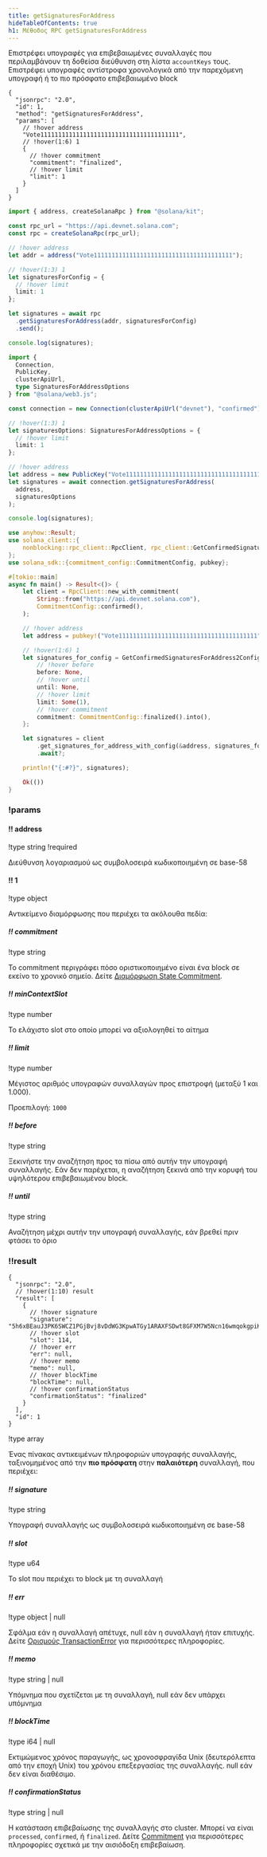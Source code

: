```yaml
---
title: getSignaturesForAddress
hideTableOfContents: true
h1: Μέθοδος RPC getSignaturesForAddress
---
```


Επιστρέφει υπογραφές για επιβεβαιωμένες συναλλαγές που περιλαμβάνουν τη δοθείσα
διεύθυνση στη λίστα `accountKeys` τους. Επιστρέφει υπογραφές αντίστροφα
χρονολογικά από την παρεχόμενη υπογραφή ή το πιο πρόσφατο επιβεβαιωμένο block

<APIMethod>

```jsonc !!request curl
{
  "jsonrpc": "2.0",
  "id": 1,
  "method": "getSignaturesForAddress",
  "params": [
    // !hover address
    "Vote111111111111111111111111111111111111111",
    // !hover(1:6) 1
    {
      // !hover commitment
      "commitment": "finalized",
      // !hover limit
      "limit": 1
    }
  ]
}
```

```ts !!request title="Kit"
import { address, createSolanaRpc } from "@solana/kit";

const rpc_url = "https://api.devnet.solana.com";
const rpc = createSolanaRpc(rpc_url);

// !hover address
let addr = address("Vote111111111111111111111111111111111111111");

// !hover(1:3) 1
let signaturesForConfig = {
  // !hover limit
  limit: 1
};

let signatures = await rpc
  .getSignaturesForAddress(addr, signaturesForConfig)
  .send();

console.log(signatures);
```

```ts !!request title="web3.js"
import {
  Connection,
  PublicKey,
  clusterApiUrl,
  type SignaturesForAddressOptions
} from "@solana/web3.js";

const connection = new Connection(clusterApiUrl("devnet"), "confirmed");

// !hover(1:3) 1
let signaturesOptions: SignaturesForAddressOptions = {
  // !hover limit
  limit: 1
};

// !hover address
let address = new PublicKey("Vote111111111111111111111111111111111111111");
let signatures = await connection.getSignaturesForAddress(
  address,
  signaturesOptions
);

console.log(signatures);
```

```rs !!request title="Rust"
use anyhow::Result;
use solana_client::{
    nonblocking::rpc_client::RpcClient, rpc_client::GetConfirmedSignaturesForAddress2Config,
};
use solana_sdk::{commitment_config::CommitmentConfig, pubkey};

#[tokio::main]
async fn main() -> Result<()> {
    let client = RpcClient::new_with_commitment(
        String::from("https://api.devnet.solana.com"),
        CommitmentConfig::confirmed(),
    );

    // !hover address
    let address = pubkey!("Vote111111111111111111111111111111111111111");

    // !hover(1:6) 1
    let signatures_for_config = GetConfirmedSignaturesForAddress2Config {
        // !hover before
        before: None,
        // !hover until
        until: None,
        // !hover limit
        limit: Some(1),
        // !hover commitment
        commitment: CommitmentConfig::finalized().into(),
    };

    let signatures = client
        .get_signatures_for_address_with_config(&address, signatures_for_config)
        .await?;

    println!("{:#?}", signatures);

    Ok(())
}
```

### !params

#### !! address

!type string !required

Διεύθυνση λογαριασμού ως συμβολοσειρά κωδικοποιημένη σε base-58

#### !! 1

!type object

Αντικείμενο διαμόρφωσης που περιέχει τα ακόλουθα πεδία:

##### !! commitment

!type string

Το commitment περιγράφει πόσο οριστικοποιημένο είναι ένα block σε εκείνο το
χρονικό σημείο. Δείτε
[Διαμόρφωση State Commitment](/docs/rpc#configuring-state-commitment).

##### !! minContextSlot

!type number

Το ελάχιστο slot στο οποίο μπορεί να αξιολογηθεί το αίτημα

##### !! limit

!type number

Μέγιστος αριθμός υπογραφών συναλλαγών προς επιστροφή (μεταξύ 1 και 1.000).

Προεπιλογή: `1000`

##### !! before

!type string

Ξεκινήστε την αναζήτηση προς τα πίσω από αυτήν την υπογραφή συναλλαγής. Εάν δεν
παρέχεται, η αναζήτηση ξεκινά από την κορυφή του υψηλότερου επιβεβαιωμένου
block.

##### !! until

!type string

Αναζήτηση μέχρι αυτήν την υπογραφή συναλλαγής, εάν βρεθεί πριν φτάσει το όριο

### !!result

```jsonc !response
{
  "jsonrpc": "2.0",
  // !hover(1:10) result
  "result": [
    {
      // !hover signature
      "signature": "5h6xBEauJ3PK6SWCZ1PGjBvj8vDdWG3KpwATGy1ARAXFSDwt8GFXM7W5Ncn16wmqokgpiKRLuS83KUxyZyv2sUYv",
      // !hover slot
      "slot": 114,
      // !hover err
      "err": null,
      // !hover memo
      "memo": null,
      // !hover blockTime
      "blockTime": null,
      // !hover confirmationStatus
      "confirmationStatus": "finalized"
    }
  ],
  "id": 1
}
```

!type array

Ένας πίνακας αντικειμένων πληροφοριών υπογραφής συναλλαγής, ταξινομημένος από
την **πιο πρόσφατη** στην **παλαιότερη** συναλλαγή, που περιέχει:

##### !! signature

!type string

Υπογραφή συναλλαγής ως συμβολοσειρά κωδικοποιημένη σε base-58

##### !! slot

!type u64

Το slot που περιέχει το block με τη συναλλαγή

##### !! err

!type object | null

Σφάλμα εάν η συναλλαγή απέτυχε, null εάν η συναλλαγή ήταν επιτυχής. Δείτε
[Ορισμούς TransactionError](https://github.com/solana-labs/solana/blob/c0c60386544ec9a9ec7119229f37386d9f070523/sdk/src/transaction/error.rs#L13)
για περισσότερες πληροφορίες.

##### !! memo

!type string | null

Υπόμνημα που σχετίζεται με τη συναλλαγή, null εάν δεν υπάρχει υπόμνημα

##### !! blockTime

!type i64 | null

Εκτιμώμενος χρόνος παραγωγής, ως χρονοσφραγίδα Unix (δευτερόλεπτα από την εποχή
Unix) του χρόνου επεξεργασίας της συναλλαγής. null εάν δεν είναι διαθέσιμο.

##### !! confirmationStatus

!type string | null

Η κατάσταση επιβεβαίωσης της συναλλαγής στο cluster. Μπορεί να είναι
`processed`, `confirmed`, ή `finalized`. Δείτε
[Commitment](/docs/rpc/#configuring-state-commitment) για περισσότερες
πληροφορίες σχετικά με την αισιόδοξη επιβεβαίωση.

</APIMethod>
